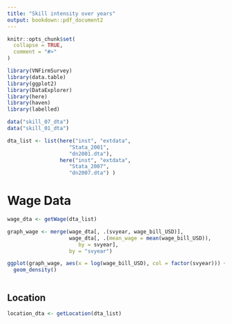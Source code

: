 ```yaml
---
title: "Skill intensity over years"
output: bookdown::pdf_document2 
---
```


```r
knitr::opts_chunk$set(
  collapse = TRUE,
  comment = "#>"
)
```

```r
library(VNFirmSurvey)
library(data.table)
library(ggplot2)
library(DataExplorer)
library(here)
library(haven)
library(labelled)
```

```r
data("skill_07_dta")
data("skill_01_dta")

dta_list <- list(here("inst", "extdata", 
                    "Stata_2001", 
                    "dn2001.dta"), 
                 here("inst", "extdata", 
                    "Stata_2007", 
                    "dn2007.dta") )

```

# Wage Data

```r

wage_dta <- getWage(dta_list)
```


```r
graph_wage <- merge(wage_dta[, .(svyear, wage_bill_USD)],
                    wage_dta[, .(mean_wage = mean(wage_bill_USD)), 
                       by = svyear], 
                    by = "svyear")

ggplot(graph_wage, aes(x = log(wage_bill_USD), col = factor(svyear))) + 
  geom_density()



```

## Location 
```r

location_dta <- getLocation(dta_list)
```


